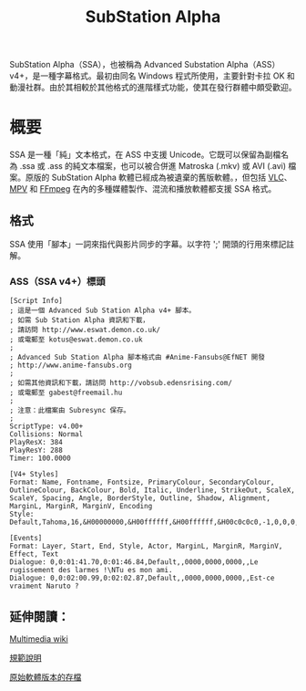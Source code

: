 ﻿---
title: SubStation Alpha
description: The SubStation Alpha subtitle format.
keywords: [SSA, ASS, subtitles]
---
SubStation Alpha（SSA），也被稱為 Advanced Substation Alpha（ASS）v4+，是一種字幕格式。最初由同名 Windows 程式所使用，主要針對卡拉 OK 和動漫社群。由於其相較於其他格式的進階樣式功能，使其在發行群體中頗受歡迎。

# 概要
SSA 是一種「純」文本格式，在 ASS 中支援 Unicode。它既可以保留為副檔名為 .ssa 或 .ass 的純文本檔案，也可以被合併進 Matroska (.mkv) 或 AVI (.avi) 檔案。原版的 SubStation Alpha 軟體已經成為被遺棄的舊版軟體。，但包括 [VLC](../video-players.mdx)、[MPV](../video-players.mdx) 和 [FFmpeg](../utilities/ffmpeg.mdx) 在內的多種媒體製作、混流和播放軟體都支援 SSA 格式。

## 格式
SSA 使用「腳本」一詞來指代與影片同步的字幕。以字符 ';' 開頭的行用來標記註解。
### ASS（SSA v4+）標頭
```
[Script Info]
; 這是一個 Advanced Sub Station Alpha v4+ 腳本。
; 如需 Sub Station Alpha 資訊和下載，
; 請訪問 http://www.eswat.demon.co.uk/
; 或電郵至 kotus@eswat.demon.co.uk
; 
; Advanced Sub Station Alpha 腳本格式由 #Anime-Fansubs@EfNET 開發
; http://www.anime-fansubs.org
; 
; 如需其他資訊和下載，請訪問 http://vobsub.edensrising.com/
; 或電郵至 gabest@freemail.hu
; 
; 注意：此檔案由 Subresync 保存。
; 
ScriptType: v4.00+
Collisions: Normal
PlayResX: 384
PlayResY: 288
Timer: 100.0000

[V4+ Styles]
Format: Name, Fontname, Fontsize, PrimaryColour, SecondaryColour, OutlineColour, BackColour, Bold, Italic, Underline, StrikeOut, ScaleX, ScaleY, Spacing, Angle, BorderStyle, Outline, Shadow, Alignment, MarginL, MarginR, MarginV, Encoding
Style: Default,Tahoma,16,&H00000000,&H00ffffff,&H00ffffff,&H00c0c0c0,-1,0,0,0,100,100,0,0.00,1,2,3,2,20,20,20,1

[Events]
Format: Layer, Start, End, Style, Actor, MarginL, MarginR, MarginV, Effect, Text
Dialogue: 0,0:01:41.70,0:01:46.84,Default,,0000,0000,0000,,Le rugissement des larmes !\NTu es mon ami.
Dialogue: 0,0:02:00.99,0:02:02.87,Default,,0000,0000,0000,,Est-ce vraiment Naruto ?
```

## 延伸閱讀：
[Multimedia wiki](https://wiki.multimedia.cx/index.php/SubStation_Alpha)

[規範說明](http://moodub.free.fr/video/ass-specs.doc)

[原始軟體版本的存檔](https://web.archive.org/web/20030603235926/http://www.eswat.demon.co.uk/substation.html)